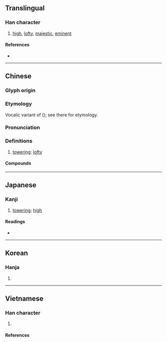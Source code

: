 {{character info}}
==Translingual==

===Han character===
{{Han char|rn=46|rad=山|as=18|sn=21|four=22413|canj=UHVI|ids=⿱山魏}}

# [[high]], [[lofty]], [[majestic]], [[eminent]]

====References====
* {{Han ref|kx=0322.320|dkj=08626|dj=0622.440|hdz=10807.060|uh=5DCD|ud=24013|bh=C4DE|bd=50398}}

----

==Chinese==
{{zh-forms|alt=𡿁,魏}}

===Glyph origin===
{{Han etym}}

===Etymology===
Vocalic variant of {{och-l|危|tr=*ŋoi}} ({{zh-ref|Schuessler 2007}}); see there for etymology.

===Pronunciation===
{{zh-pron
|m=巍
|c=ngai4
|mn=ml:gûi
|mc=y
|oc=y
|cat=
}}

===Definitions===
{{zh-hanzi}}

# [[towering]]; [[lofty]]

====Compounds====
{{zh-der|另巍巍|崔巍|巍峨|巍巍|巍巍蕩蕩|巍然|巍然屹立|巍科|顫巍巍|顫顫巍巍}}

----

==Japanese==

===Kanji===
{{ja-kanji|grade=|rs=山18}}

# [[towering]]; [[high]]

====Readings====
* {{ja-readings|on=[[ぎ]] (gi)|kun=[[たかい]] (takai)|nanori=たか, たかし}}

----

==Korean==

===Hanja===
{{ko-hanja|높고 크다|넢고 클|외}}

# {{hanja form of|외|[[high and large]]}}

----

==Vietnamese==

===Han character===
{{vi-readings|rs=山18
|hanviet=nguy-gdhn;tvctdhv;hvttd;tchvtd
|nom=nguy-gdhn, ngoai-gdhn
}}

# {{han tu form of|nguy|[[towering]]}}

====References====
<references/>